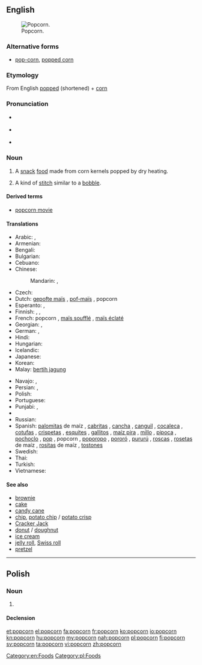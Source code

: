 {{also|Popcorn}}
==English==
[[Image:Popcorn04.jpg|thumb|right|Popcorn.]]

===Alternative forms===
* [[pop-corn]], [[popped corn]]

===Etymology===
From English [[popped]] (shortened) + [[corn]]

===Pronunciation===
* {{a|UK}} {{IPA|/ˈpɒp.kɔː(ɹ)n/}} {{X-SAMPA|/"pQpkO:n/}}
* {{a|US}} {{IPA|/ˈpɑp.kɔɹn/}} {{X-SAMPA|/"pApkOrn/}}
* {{a|Boston|New England}} {{IPA|/ˈpʌp.kɔrn/|[ˈpʌp.kɒːn]|[ˈpʌp.kɔɹn]}}

===Noun===
{{en-noun|s|-}}

# {{mostly|uncountable}} A [[snack]] [[food]] made from corn kernels popped by dry heating.
# {{knitting}} A kind of [[stitch]] similar to a [[bobble]].

====Derived terms====
* [[popcorn movie]]

====Translations====
{{trans-top|popcorn}}
* Arabic: {{t-|ar|فشار|m|tr=fushaar}},  {{t-|ar|بوبكورن|m|tr=bubkuurn}}
* Armenian: {{t-|hy|ադի-բուդի|tr=adi-budi}}
* Bengali: {{t|bn|পপকর্ন|tr=popkorn|sc=Beng}}
* Bulgarian: {{t|bg|пукакнка |f|tr=pukaknka|sc=Cyrl}}
* Cebuano: {{tø|ceb|papkorn}}
* Chinese:
*: Mandarin: {{t-|cmn|玉米花|tr=yùmǐhuā|sc=Hani}},  {{t|cmn|爆米花|tr=bàomǐhuā|sc=Hani}}
* Czech: {{t-|cs|popcorn|m}}
* Dutch: [[gepofte maïs]] {{m}}, [[pof-maïs]] {{m}}, popcorn {{m}}
* Esperanto: {{t-|eo|krevmaizo}}, {{t-|eo|pufmaizo}}
* Finnish: {{t+|fi|popcorn}}, {{t+|fi|paukkumaissi}}, {{t-|fi|paahtomaissi}}
* French: popcorn {{m}}, [[maïs soufflé]] {{m}}, [[maïs éclaté]] {{m}} {{qualifier|Canadian French}}
* Georgian: {{t-|ka|პოპკორნი|tr=popkorni|sc=Geor}}, {{t-|ka|ბატი-ბუტი|tr=bati-buti|sc=Geor}}
* German: {{t+|de|Popcorn|n}}, {{t-|de|Puffmais|m}}
* Hindi: {{t-|hi|पॉपकॉर्न|tr=popkorn}}
* Hungarian: {{t+|hu|pattogatott kukorica}}
* Icelandic: {{t-|is|poppkorn|n}}
* Japanese: {{t-|ja|ポップコーン|tr=poppukōn}}
* Korean: {{t-|ko|팝콘|tr=papkon|sc=Hang}}
* Malay: [[bertih jagung]]
{{trans-mid}}
* Navajo: {{tø|nv|naadą́ą́ʼ dilchxoshí}}, {{tø|nv|diltáłii}}
* Persian: {{t-|fa|پف فیل|tr=pofefil}}, {{t+|fa|چس فیل|tr=ĉosefil}}
* Polish: {{t+|pl|popcorn|m}}
* Portuguese: {{t+|pt|pipoca|f}}
* Punjabi: {{t|pa|ਪੋਪਕੋਰਨ|m|tr=popkorn|sc=Guru}}, {{t|pa|ਭੁੱਟਾ|m|tr=phutta|sc=Guru}}
* {{trreq|Romanian}}
* Russian: {{t+|ru|попкорн|m|tr=popkórn}}
* Spanish: [[palomita]]s de maíz {{f}} {{qualifier|especially Costa Rica|Honduras|Mexico|Nicaragua|Spain}}, [[cabrita]]s {{f}} {{qualifier|Chile}}, [[cancha]] {{f}} {{qualifier|Peru - also canchita}}, [[canguil]] {{m}} {{qualifier|Ecuador}}, [[cocaleca]] {{f}} {{qualifier|Dominican Republic}}, [[cotufa]]s {{f}} {{qualifier|Spain’s Canary Islands|Venezuela}}, [[crispeta]]s {{f}} {{qualifier|Colombia|Northern Central Mexico}}, [[esquite]]s {{m}} {{qualifier|Northwestern Mexico}}, [[gallito]]s {{m}} {{qualifier|Northwestern Venezuela}}, [[maíz pira]] {{f}} {{qualifier|Colombia}}, [[millo]] {{m}} {{qualifier|Panama}}, [[pipoca]] {{f}} {{qualifier|Bolivia}}, [[pochoclo]] {{m}} {{qualifier|Argentina}}, [[pop]] {{m}} {{qualifier|Uruguay}}, popcorn {{m}} {{qualifier|Panama|Puerto Rico}}, [[poporopo]] {{m}} {{qualifier|Guatemala}}, [[pororó]] {{m}} {{qualifier|Eastern Bolivia|Northern and Western Argentina|Paraguay|Uruguay}}, [[pururú]] {{m}} {{qualifier|Northern Central Argentina}}, [[rosca]]s {{f}} {{qualifier|Spain’s Canary Islands}}, [[roseta]]s de maíz {{f}} {{qualifier|El Salvador|Puerto Rico|Southern Spain}}, [[rosita]]s de maíz {{f}} {{qualifier|Cuba}}, [[tostón|tostones]] {{m}} {{qualifier|Southeastern Spain}}
* Swedish: {{t+|sv|popcorn|n}}
* Thai: {{t|th|ป๊อปคอร์น|tr=popcorn|sc=Thai}}
* Turkish: {{t-|tr|patlamış mısır}}
* Vietnamese: {{t-|vi|bắp rang}}
{{trans-bottom}}

====See also====
* [[brownie]]
* [[cake]]
* [[candy cane]]
* [[chip]], [[potato chip]] / [[potato crisp]]
* [[Cracker Jack]]
* [[donut]] / [[doughnut]]
* [[ice cream]]
* [[jelly roll]], [[Swiss roll]]
* [[pretzel]]

[[Category:en:Foods]]

----

==Polish==

===Noun===
{{pl-noun|m}}

# {{l|en|popcorn}}

====Declension====
{{pl-decl-noun-sing
|popcorn
|popcornu
|popcornowi
|popcorn
|popcornem
|popcornie
|popcornie
}}

[[Category:pl:Foods]]

[[et:popcorn]]
[[el:popcorn]]
[[fa:popcorn]]
[[fr:popcorn]]
[[ko:popcorn]]
[[io:popcorn]]
[[kn:popcorn]]
[[hu:popcorn]]
[[my:popcorn]]
[[nah:popcorn]]
[[pl:popcorn]]
[[fi:popcorn]]
[[sv:popcorn]]
[[ta:popcorn]]
[[vi:popcorn]]
[[zh:popcorn]]